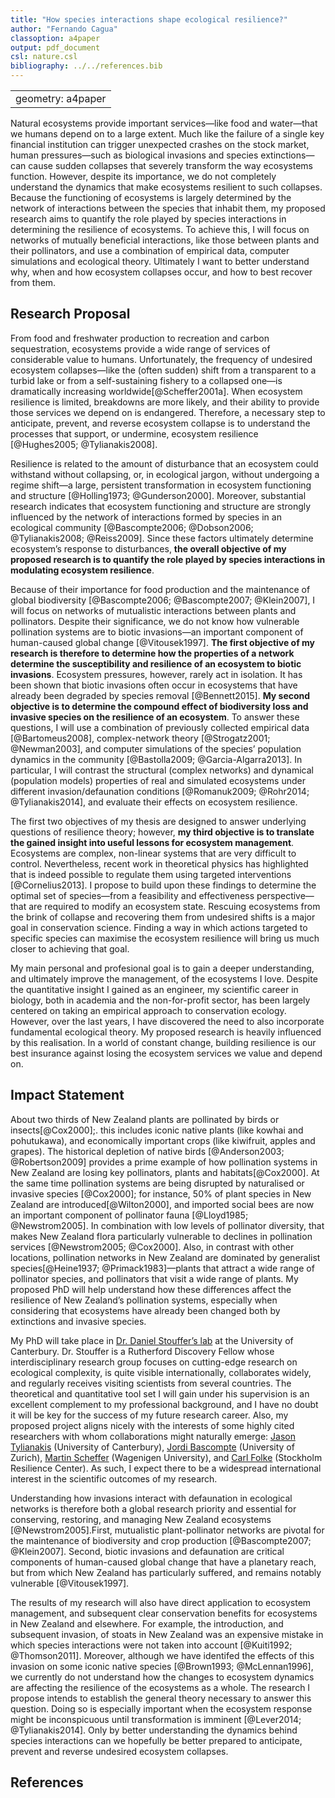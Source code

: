 ```yaml
---
title: "How species interactions shape ecological resilience?"
author: "Fernando Cagua"
classoption: a4paper
output: pdf_document
csl: nature.csl
bibliography: ../../references.bib
---
```

---
geometry: a4paper
---
\vfill
\begin{center}
\subsubsection{Research Summary}
\end{center}

Natural ecosystems provide important services---like food and water---that we humans depend on to a large extent.
Much like the failure of a single key financial institution can trigger unexpected crashes on the stock market, human pressures---such as biological invasions and species extinctions---can cause sudden collapses that severely transform the way ecosystems function.
However, despite its importance, we do not completely understand the dynamics that make ecosystems resilient to such collapses.
Because the functioning of ecosystems is largely determined by the network of interactions between the species that inhabit them, my proposed research aims to quantify the role played by species interactions in determining the resilience of ecosystems.
To achieve this, I will focus on networks of mutually beneficial interactions, like those between plants and their pollinators, and use a combination of empirical data, computer simulations and ecological theory.
Ultimately I want to better understand why, when and how ecosystem collapses occur, and how to best recover from them.

\vfill
\vfill
\vfill

\newpage

## Research Proposal

From food and freshwater production to recreation and carbon sequestration, ecosystems provide a wide range of services of considerable value to humans.
Unfortunately, the frequency of undesired ecosystem collapses---like the (often sudden) shift from a transparent to a turbid lake or from a self-sustaining fishery to a collapsed one---is dramatically increasing worldwide[@Scheffer2001a].
When ecosystem resilience is limited, breakdowns are more likely, and their ability to provide those services we depend on is endangered.
Therefore, a necessary step to anticipate, prevent, and reverse ecosystem collapse is to understand the processes that support, or undermine, ecosystem resilience [@Hughes2005; @Tylianakis2008].

Resilience is related to the amount of disturbance that an ecosystem could withstand without collapsing, or, in ecological jargon, without undergoing a regime shift---a large, persistent transformation in ecosystem functioning and structure [@Holling1973; @Gunderson2000].
Moreover, substantial research indicates that ecosystem functioning and structure are strongly influenced by the network of interactions formed by species in an ecological community [@Bascompte2006; @Dobson2006; @Tylianakis2008; @Reiss2009].
Since these factors ultimately determine ecosystem's response to disturbances, **the overall objective of my proposed research is to quantify the role played by species interactions in modulating ecosystem resilience**.

Because of their importance for food production and the maintenance of global biodiversity [@Bascompte2006; @Bascompte2007; @Klein2007], I will focus on networks of mutualistic interactions between plants and pollinators.
Despite their significance, we do not know how vulnerable pollination systems are to biotic invasions---an important component of human-caused global change [@Vitousek1997].
**The first objective of my research is therefore to determine how the properties of a network determine the susceptibility and resilience of an ecosystem to biotic invasions**.
Ecosystem pressures, however, rarely act in isolation.
It has been shown that biotic invasions often occur in ecosystems that have already been degraded by species removal [@Bennett2015].
**My second objective is to determine the compound effect of biodiversity loss and invasive species on the resilience of an ecosystem**.
To answer these questions, I will use a combination of previously collected empirical data [@Bartomeus2008], complex-network theory [@Strogatz2001; @Newman2003], and computer simulations of the species' population dynamics in the community [@Bastolla2009; @Garcia-Algarra2013].
In particular, I will contrast the structural (complex networks) and dynamical (population models) properties of real and simulated ecosystems under different invasion/defaunation conditions [@Romanuk2009; @Rohr2014; @Tylianakis2014], and evaluate their effects on ecosystem resilience.

The first two objectives of my thesis are designed to answer underlying questions of resilience theory; however, **my third objective is to translate the gained insight into useful lessons for ecosystem management**.
Ecosystems are complex, non-linear systems that are very difficult to control.
Nevertheless, recent work in theoretical physics has highlighted that is indeed possible to regulate them using targeted interventions [@Cornelius2013].
I propose to build upon these findings to determine the optimal set of species---from a feasibility and effectiveness perspective---that are required to modify an ecosystem state.
Rescuing ecosystems from the brink of collapse and recovering them from undesired shifts is a major goal in conservation science.
Finding a way in which actions targeted to specific species can maximise the ecosystem resilience will bring us much closer to achieving that goal.

My main personal and profesional goal is to gain a deeper understanding, and ultimately improve the management, of the ecosystems I love.
Despite the quantitative insight I gained as an engineer, my scientific career in biology, both in academia and the non-for-profit sector, has been largely centered on taking an empirical approach to conservation ecology.
However, over the last years, I have discovered the need to also incorporate fundamental ecological theory.
My proposed research is heavily influenced by this realisation.
In a world of constant change, building resilience is our best insurance against losing the ecosystem services we value and depend on.


\newpage

## Impact Statement

About two thirds of New Zealand plants are pollinated by birds or insects[@Cox2000];.
this includes iconic native plants (like kowhai and pohutukawa), and economically important crops (like kiwifruit, apples and grapes).
The historical depletion of native birds [@Anderson2003; @Robertson2009] provides a prime example of how pollination systems in New Zealand are losing key pollinators, plants and habitats[@Cox2000].
At the same time pollination systems are being disrupted by naturalised or invasive species [@Cox2000]; for instance, 50% of plant species in New Zealand are introduced[@Wilton2000], and imported social bees are now an important component of pollinator fauna [@Lloyd1985; @Newstrom2005].
In combination with low levels of pollinator diversity, that makes New Zealand flora particularly vulnerable to declines in pollination services [@Newstrom2005; @Cox2000].
Also, in contrast with other locations, pollination networks in New Zealand are dominated by generalist species[@Heine1937; @Primack1983]---plants that attract a wide range of pollinator species, and pollinators that visit a wide range of plants.
My proposed PhD will help understand how these differences affect the resilience of New Zealand's pollination systems, especially when considering that ecosystems have already been changed both by extinctions and invasive species.

My PhD will take place in [Dr. Daniel Stouffer's lab](http://www.stoufferlab.org/) at the University of Canterbury.
Dr. Stouffer is a Rutherford Discovery Fellow whose interdisciplinary research group focuses on cutting-edge research on ecological complexity, is quite visible internationally, collaborates widely, and regularly receives visiting scientists from several countries.
The theoretical and quantitative tool set I will gain under his supervision is an excellent complement to my professional background, and I have no doubt it will be key for the success of my future research career.
Also, my proposed project aligns nicely with the interests of some highly cited researchers with whom collaborations might naturally emerge: [Jason Tylianakis](http://www.tylianakislab.org/) (University of Canterbury), [Jordi Bascompte](http://www.bascompte.net/) (University of Zurich), [Martin Scheffer](http://www.sparcs-center.org/) (Wagenigen University), and [Carl Folke](http://www.stockholmresilience.org/21/contact/staff/1-15-2008-folke.html) (Stockholm Resilience Center). As such, I expect there to be a widespread international interest in the scientific outcomes of my research.

Understanding how invasions interact with defaunation in ecological networks is therefore both a global research priority and essential for conserving, restoring, and managing New Zealand ecosystems [@Newstrom2005].First, mutualistic plant-pollinator networks are pivotal for the maintenance of biodiversity and crop production [@Bascompte2007; @Klein2007].
Second, biotic invasions and defaunation are critical components of human-caused global change that have a planetary reach, but from which New Zealand has particularly suffered, and remains notably vulnerable [@Vitousek1997].

The results of my research will also have direct application to ecosystem management, and subsequent clear conservation benefits for ecosystems in New Zealand and elsewhere.
For example, the introduction, and subsequent invasion, of stoats in New Zealand was an expensive mistake in which species interactions were not taken into account [@Kuiti1992; @Thomson2011].
Moreover, although we have identifed the effects of this invasion on some iconic native species [@Brown1993; @McLennan1996], we currently do not understand how the changes to ecosystem dynamics are affecting the resilience of the ecosystems as a whole.
The research I propose intends to establish the general theory necessary to answer this question.
Doing so is especially important when the ecosystem response might be inconspicuous until transformation is imminent [@Lever2014; @Tylianakis2014].
Only by better understanding the dynamics behind species interactions can we hopefully be better prepared to anticipate, prevent and reverse undesired ecosystem collapses.

\newpage

## References
